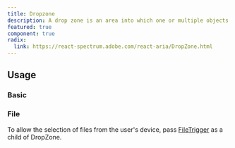 ```yaml
---
title: Dropzone
description: A drop zone is an area into which one or multiple objects can be dragged and dropped.
featured: true
component: true
radix:
  link: https://react-spectrum.adobe.com/react-aria/DropZone.html
---
```


<ComponentPreview name="dropzone-demo" />

## Usage

### Basic

<ComponentPreview name="dropzone-demo" />

### File

To allow the selection of files from the user's device, pass [FileTrigger](../../../docs/components/file-trigger) as a child of DropZone.

<ComponentPreview name="dropzone-file" />
